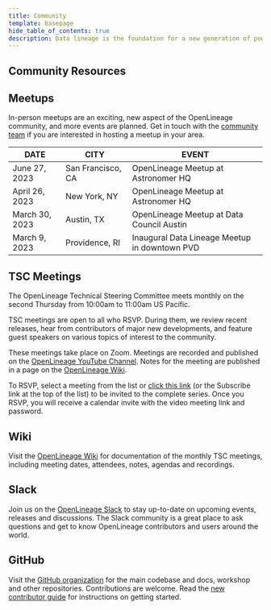 ```yaml
---
title: Community
template: basepage
hide_table_of_contents: true
description: Data lineage is the foundation for a new generation of powerful, context-aware data tools and best practices. OpenLineage enables consistent collection of lineage metadata, creating a deeper understanding of how data is produced and used.
---
```


<div id="post-content" className="CommunityPage boxed">

<div className="title px-4 py-12 text-center lg:py-14 lg:px-0">
    <h2 className="text-5xl text-color-1">
        Community Resources
    </h2>
</div>

<div className="text-center pt-8"><h2>Meetups</h2></div>
<p>In-person meetups are an exciting, new aspect of the OpenLineage community, and more events are planned. Get in touch with the <a href="mailto:michael.robinson@astronomer.io">community team</a> if you are interested in hosting a meetup in your area.</p>
<div className="container"><div className="row"><div className="col">

| <div class="text-xl pl-10 pr-10">DATE</div> | <div class="text-xl pl-10 pr-10">CITY</div> | <div class="text-xl pl-10 pr-10">EVENT</div> |
| ----------- | ----------- | ----------- |
| <div class="text-xl p-10">June 27, 2023</div> | <div class="text-xl pl-10 pr-10">San Francisco, CA</div> | <div class="text-xl pl-10 pr-10">OpenLineage Meetup at Astronomer HQ</div> |
| <div class="text-xl p-10">April 26, 2023</div> | <div class="text-xl pl-10 pr-10">New York, NY</div> | <div class="text-xl pl-10 pr-10">OpenLineage Meetup at Astronomer HQ</div> |
| <div class="text-xl p-10">March 30, 2023</div> | <div class="text-xl pl-10 pr-10">Austin, TX</div> | <div class="text-xl pl-10 pr-10">OpenLineage Meetup at Data Council Austin</div> |
| <div class="text-xl p-10">March 9, 2023</div> | <div class="text-xl pl-10 pr-10">Providence, RI</div> | <div class="text-xl pl-10 pr-10">Inaugural Data Lineage Meetup in downtown PVD</div> |

</div></div></div>

<div className="text-center pt-8"><h2>TSC Meetings</h2></div>
<div className="container">
    <div className="row">
        <div className="col">
            <p className="text-2xl">The OpenLineage Technical Steering Committee meets monthly on the second Thursday from 10:00am to 11:00am US Pacific.</p>
            <p>TSC meetings are open to all who RSVP. During them, we review recent releases, hear from contributors of major new developments, and feature guest speakers on various topics of interest to the community.</p>
            <p>These meetings take place on Zoom. Meetings are recorded and published on the <a href="https://www.youtube.com/@openlineageproject6897/videos">OpenLineage YouTube Channel</a>. Notes for the meeting are published in a page on the <a href="https://wiki.lfaidata.foundation/display/OpenLineage/Monthly+TSC+meeting">OpenLineage Wiki</a>.</p>
            <p>To RSVP, select a meeting from the list or <a href="https://www.addevent.com/calendar/pP575215">click this link</a> (or the Subscribe link at the top of the list) to be invited to the complete series. Once you RSVP, you will receive a calendar invite with the video meeting link and password.</p> 
        </div>
        <div className="col col--4">
            <AddEvent />
        </div>
    </div>
</div>

<div className="text-center pt-8"><h2>Wiki</h2></div>
<div className="container text-center">
    <div className="row">
        <p>Visit the <a href="https://bit.ly/OLwiki">OpenLineage Wiki</a> for documentation of the monthly TSC meetings, including meeting dates, attendees, notes, agendas and recordings.</p>
    </div>
</div>

<div className="text-center pt-8"><h2>Slack</h2></div>
<div className="container text-center">
    <div className="row">
        <p>Join us on the <a href="http://bit.ly/OpenLineageSlack">OpenLineage Slack</a> to stay up-to-date on upcoming events, releases and discussions. The Slack community is a great place to ask questions and get to know OpenLineage contributors and users around the world.</p>
    </div>
</div>

<div className="text-center pt-8"><h2>GitHub</h2></div>
<div className="container text-center">
    <div className="row">
        <p>Visit the <a href="https://github.com/OpenLineage">GitHub organization</a> for the main codebase and docs, workshop and other repositories. Contributions are welcome. Read the <a href="https://github.com/OpenLineage/OpenLineage/blob/main/CONTRIBUTING.md">new contributor guide</a> for instructions on getting started.</p>
    </div>
</div>

<div className="text-center pt-8">&nbsp;</div>
<div className="container text-center">
    <div className="row">
        <p>&nbsp;</p>
    </div>
</div>

</div>

<Footer />
